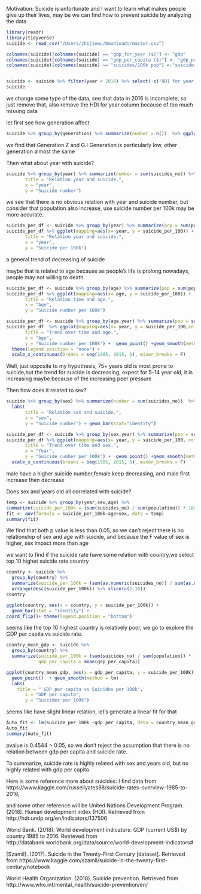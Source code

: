 Motivation: Suicide is unfortunate and I want to learn what makes people give up their lives, may be we can find how to prevent suicide by analyzing the data

```r
library(readr)
library(tidyverse)
suicide <- read_csv("/Users/zhijiewu/Downloads/master.csv")

colnames(suicide)[colnames(suicide) == "gdp_for_year ($)"] <- "gdp"
colnames(suicide)[colnames(suicide) == "gdp_per_capita ($)"] <- "gdp_per_capita"
colnames(suicide)[colnames(suicide) == "suicides/100k pop"] <-"suicides_per_100k"


suicide <- suicide %>% filter(year < 2016) %>% select(-c('HDI for year'))
suicide
```
we change some type of the data, see that data in 2016 is incomplete, so just remove that, also remove the HDI for year column because of too much missing data

let first see how generation affect
```r
suicide %>% group_by(generation) %>% summarize(number = n())  %>% ggplot(mapping=aes(x= generation, y = number)) +  geom_bar(stat="identity")
```
we find that Generation Z and G.I Generation is particularly low, other generation almost the same

Then what about year with suicide?

```r
suicide %>% group_by(year) %>% summarize(number = sum(suicides_no)) %>% ggplot(mapping=aes(x= year, y = number)) +  geom_bar(stat="identity") +  labs(
       title = "Relation year and suicide.",
       x = "year", 
       y = "Suicide number")
```

we see that there is no obvious relation with year and suicide number, but consider that population also increase, use suicide number per 100k may be more accurate.

```r
suicide_per_df <- suicide %>% group_by(year) %>% summarize(pop = sum(population), number = sum(suicides_no), suicide_per_100 = (number/pop) * 100000)
suicide_per_df %>% ggplot(mapping=aes(x= year, y = suicide_per_100)) +  geom_point()+  labs(
       title = "Relation year and suicide.",
       x = "year", 
       y = "Suicide per 100k")
```

a general trend of decreasing of suicide

maybe that is related to age because as people's life is prolong nowadays, people may not willing to death
```r
suicide_per_df <- suicide %>% group_by(age) %>% summarize(pop = sum(population), number = sum(suicides_no), suicide_per_100 = (number/pop) * 100000)
suicide_per_df %>% ggplot(mapping=aes(x= age, y = suicide_per_100)) +  geom_bar(stat="identity") + labs(
       title = "Relation time and age.",
       x = "Age", 
       y = "Suicide number per 100k") 

suicide_per_df <- suicide %>% group_by(age,year) %>% summarize(pop = sum(population), number = sum(suicides_no), suicide_per_100 = (number/pop) * 100000)
suicide_per_df  %>% ggplot(mapping=aes(x= year, y = suicide_per_100,col = age)) +  facet_grid(age~year, scales = "free_y") + labs(
       title = "Trend over time and age.",
       x = "Age", 
       y = "Suicide number per 100k") +  geom_point() +geom_smooth(method = lm) + 
  theme(legend.position = "none") + 
  scale_x_continuous(breaks = seq(1985, 2015, 5), minor_breaks = F)

```

Well, just opposite to my hypothesis, 75+ years old is most prone to suicide,but the trend for suicide is decreasing, expect for 5-14 year old, it is increasing maybe because of the increasing peer pressure

Then how does it related to sex?

```r
suicide %>% group_by(sex) %>% summarize(number = sum(suicides_no))  %>% ggplot(mapping=aes(x= sex, y = number)) + 
  labs(
       title = "Relation sex and suicide.",
       x = "sex", 
       y = "Suicide number") + geom_bar(stat="identity")

suicide_per_df <- suicide %>% group_by(sex,year) %>% summarize(pop = sum(population), number = sum(suicides_no), suicide_per_100 = (number/pop) * 100000)
suicide_per_df %>% ggplot(mapping=aes(x= year, y = suicide_per_100, col = sex)) +  facet_grid(sex~year, scales = "free_y") + labs(
       title = "Trend over time and sex.",
       x = "Year", 
       y = "Suicide number per 100k") +  geom_point() +geom_smooth(method = lm) + 
  scale_x_continuous(breaks = seq(1985, 2015, 5), minor_breaks = F)
```

male have a higher suicide number,female keep decreasing, and male first increase then decrease

Does sex and years old all correlated with suicide?
```r
temp <- suicide %>% group_by(year,sex,age) %>% 
summarize(suicide_per_100k = (sum(suicides_no) / sum(population)) * 100000)
fit <- aov(formula = suicide_per_100k~age+sex, data = temp)
summary(fit)
```

We find that both p value is less than 0.05, so we can't reject there is no relationship of sex and age with suicide, and because the F value of sex is higher, sex impact more than age


we want to find if the suicide rate have some relation with country,we select top 10 highet suicide rate country

```r

country <- suicide %>%
  group_by(country) %>%
  summarize(suicide_per_100k = (sum(as.numeric(suicides_no)) / sum(as.numeric(population))) * 100000) %>%
  arrange(desc(suicide_per_100k)) %>% slice(c(1:10))
country

ggplot(country, aes(x = country, y = suicide_per_100k)) + 
  geom_bar(stat = "identity") + 
coord_flip()+ theme(legend.position = "bottom")
```

seems like the top 10 highest country is relatively poor, we go to explore the GDP per capita vs suicide rate.

```r
country_mean_gdp <- suicide %>%
  group_by(country) %>%
  summarize(suicide_per_100k = (sum(suicides_no) / sum(population)) * 100000, 
            gdp_per_capita = mean(gdp_per_capita))

ggplot(country_mean_gdp, aes(x = gdp_per_capita, y = suicide_per_100k)) + 
  geom_point()  + geom_smooth(method = lm)
  labs(
    title = " GDP per capita vs Suicides per 100k", 
       x = "GDP per capita", 
       y = "Suicides per 100k") 
```

seems like have slight linear relation, let's generate a linear fit for that

```r
Auto_fit <- lm(suicide_per_100k ~gdp_per_capita, data = country_mean_gdp)
Auto_fit
summary(Auto_fit)
```

pvalue is 0.4544 > 0.05, so we don't reject the assumption that there is no relation between gdp per capita and suicide rate.

To summarize, suicide rate is highly related with sex and years old, but no highly related with gdp per capita

Here is some reference more about suicides:
I find data from https://www.kaggle.com/russellyates88/suicide-rates-overview-1985-to-2016,

and some other reference will be 
United Nations Development Program. (2018). Human development index (HDI). Retrieved from http://hdr.undp.org/en/indicators/137506

World Bank. (2018). World development indicators: GDP (current US$) by country:1985 to 2016. Retrieved from http://databank.worldbank.org/data/source/world-development-indicators#

[Szamil]. (2017). Suicide in the Twenty-First Century [dataset]. Retrieved from https://www.kaggle.com/szamil/suicide-in-the-twenty-first-century/notebook

World Health Organization. (2018). Suicide prevention. Retrieved from http://www.who.int/mental_health/suicide-prevention/en/